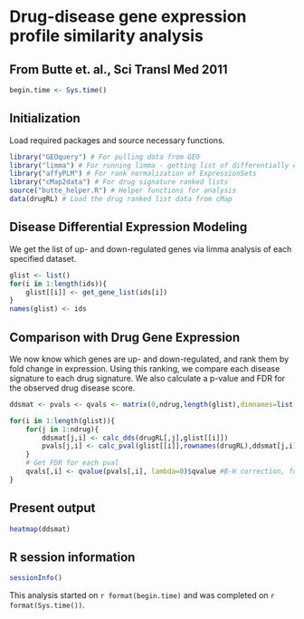 # Drug-disease gene expression profile similarity analysis
## From Butte et. al., Sci Transl Med 2011

```r
begin.time <- Sys.time()
```

## Initialization

Load required packages and source necessary functions.

```r
library("GEOquery") # For pulling data from GEO
library("limma") # For running limma - getting list of differentially expressed genes
library("affyPLM") # For rank normalization of ExpressionSets
library("cMap2data") # For drug signature ranked lists
source("butte_helper.R") # Helper functions for analysis
data(drugRL) # Load the drug ranked list data from cMap
```

## Disease Differential Expression Modeling

We get the list of up- and down-regulated genes via limma analysis of each specified dataset.

```r
glist <- list()
for(i in 1:length(ids)){
	glist[[i]] <- get_gene_list(ids[i])
}
names(glist) <- ids
```

## Comparison with Drug Gene Expression

We now know which genes are up- and down-regulated, and rank them by fold change in expression.
Using this ranking, we compare each disease signature to each drug signature. We also calculate
a p-value and FDR for the observed drug disease score.

```r
ddsmat <- pvals <- qvals <- matrix(0,ndrug,length(glist),dimnames=list(colnames(drugRL)[1:ndrug],names(glist)))

for(i in 1:length(glist)){
	for(j in 1:ndrug){
		ddsmat[j,i] <- calc_dds(drugRL[,j],glist[[i]])
		pvals[j,i] <- calc_pval(glist[[i]],rownames(drugRL),ddsmat[j,i])
	}
	# Get FDR for each pval
	qvals[,i] <- qvalue(pvals[,i], lambda=0)$qvalue #B-H correction, for safety
}
```

## Present output

```r
heatmap(ddsmat)
```

## R session information

```r
sessionInfo()
```

This analysis started on `r format(begin.time)` and was completed on
`r format(Sys.time())`.